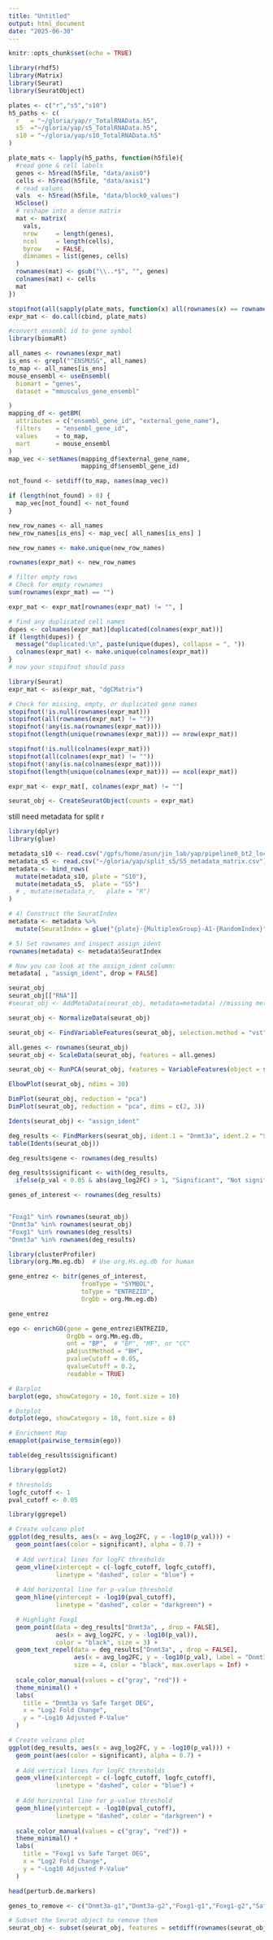 ```yaml
---
title: "Untitled"
output: html_document
date: "2025-06-30"
---
```


```r
knitr::opts_chunk$set(echo = TRUE)
```


```r
library(rhdf5)
library(Matrix)
library(Seurat)
library(SeuratObject)

```


```r
plates <- c("r","s5","s10")
h5_paths <- c(
  r   = "~/gloria/yap/r_TotalRNAData.h5",
  s5  ="~/gloria/yap/s5_TotalRNAData.h5",
  s10 = "~/gloria/yap/s10_TotalRNAData.h5"
)

plate_mats <- lapply(h5_paths, function(h5file){
  #read gene & cell labels
  genes <- h5read(h5file, "data/axis0")
  cells <- h5read(h5file, "data/axis1")
  # read values
  vals  <- h5read(h5file, "data/block0_values")
  H5close()
  # reshape into a dense matrix
  mat <- matrix(
    vals,
    nrow     = length(genes),
    ncol     = length(cells),
    byrow    = FALSE,
    dimnames = list(genes, cells)
  )
  rownames(mat) <- gsub("\\..*$", "", genes)
  colnames(mat) <- cells
  mat
})

stopifnot(all(sapply(plate_mats, function(x) all(rownames(x) == rownames(plate_mats[[1]])))))
expr_mat <- do.call(cbind, plate_mats)

```


```r
#convert ensembl id to gene symbol
library(biomaRt)

all_names <- rownames(expr_mat)
is_ens <- grepl("^ENSMUSG", all_names)
to_map <- all_names[is_ens]
mouse_ensembl <- useEnsembl(
  biomart = "genes", 
  dataset = "mmusculus_gene_ensembl"

)
mapping_df <- getBM(
  attributes = c("ensembl_gene_id", "external_gene_name"),
  filters    = "ensembl_gene_id",
  values     = to_map,
  mart       = mouse_ensembl
)
map_vec <- setNames(mapping_df$external_gene_name,
                    mapping_df$ensembl_gene_id)

not_found <- setdiff(to_map, names(map_vec))

if (length(not_found) > 0) {
  map_vec[not_found] <- not_found
}

new_row_names <- all_names
new_row_names[is_ens] <- map_vec[ all_names[is_ens] ]

new_row_names <- make.unique(new_row_names)

rownames(expr_mat) <- new_row_names

```

```r
# filter empty rows
# Check for empty rownames
sum(rownames(expr_mat) == "")

expr_mat <- expr_mat[rownames(expr_mat) != "", ]

```

```r
# find any duplicated cell names
dupes <- colnames(expr_mat)[duplicated(colnames(expr_mat))]
if (length(dupes)) {
  message("duplicated:\n", paste(unique(dupes), collapse = ", "))
  colnames(expr_mat) <- make.unique(colnames(expr_mat))
}
# now your stopifnot should pass

```


```r
library(Seurat)
expr_mat <- as(expr_mat, "dgCMatrix")

# Check for missing, empty, or duplicated gene names
stopifnot(!is.null(rownames(expr_mat)))
stopifnot(all(rownames(expr_mat) != ""))
stopifnot(!any(is.na(rownames(expr_mat))))
stopifnot(length(unique(rownames(expr_mat))) == nrow(expr_mat))

stopifnot(!is.null(colnames(expr_mat)))
stopifnot(all(colnames(expr_mat) != ""))
stopifnot(!any(is.na(colnames(expr_mat))))
stopifnot(length(unique(colnames(expr_mat))) == ncol(expr_mat))

expr_mat <- expr_mat[, colnames(expr_mat) != ""]

seurat_obj <- CreateSeuratObject(counts = expr_mat)

```



############################### still need metadata for split r #################################################
```r
library(dplyr)
library(glue)

metadata_s10 <- read.csv("/gpfs/home/asun/jin_lab/yap/pipeline0_bt2_local_alignment/split_s10/S10_metadata_matrix.csv")
metadata_s5 <- read.csv("~/gloria/yap/split_s5/S5_metadata_matrix.csv")
metadata <- bind_rows(
  mutate(metadata_s10, plate = "S10"),
  mutate(metadata_s5,  plate = "S5")
  # , mutate(metadata_r,   plate = "R")
)

# 4) Construct the SeuratIndex
metadata <- metadata %>%
  mutate(SeuratIndex = glue("{plate}-{MultiplexGroup}-A1-{RandomIndex}"))

# 5) Set rownames and inspect assign_ident
rownames(metadata) <- metadata$SeuratIndex

# Now you can look at the assign_ident column:
metadata[ , "assign_ident", drop = FALSE]
```
```r
seurat_obj
seurat_obj[["RNA"]]
#seurat_obj <- AddMetaData(seurat_obj, metadata=metadata) //missing metadata data for split_r

seurat_obj <- NormalizeData(seurat_obj)

seurat_obj <- FindVariableFeatures(seurat_obj, selection.method = "vst", nfeatures = 2000)

all.genes <- rownames(seurat_obj)
seurat_obj <- ScaleData(seurat_obj, features = all.genes)

seurat_obj <- RunPCA(seurat_obj, features = VariableFeatures(object = seurat_obj))

ElbowPlot(seurat_obj, ndims = 30)

DimPlot(seurat_obj, reduction = "pca")
DimPlot(seurat_obj, reduction = "pca", dims = c(2, 3))

Idents(seurat_obj) <- "assign_ident"

deg_results <- FindMarkers(seurat_obj, ident.1 = "Dnmt3a", ident.2 = "Safe")
table(Idents(seurat_obj))

deg_results$gene <- rownames(deg_results)

deg_results$significant <- with(deg_results, 
  ifelse(p_val < 0.05 & abs(avg_log2FC) > 1, "Significant", "Not significant"))

genes_of_interest <- rownames(deg_results)


"Foxg1" %in% rownames(seurat_obj)
"Dnmt3a" %in% rownames(seurat_obj)
"Foxg1" %in% rownames(deg_results)
"Dnmt3a" %in% rownames(deg_results)

library(clusterProfiler)
library(org.Mm.eg.db)  # Use org.Hs.eg.db for human

gene_entrez <- bitr(genes_of_interest, 
                    fromType = "SYMBOL", 
                    toType = "ENTREZID", 
                    OrgDb = org.Mm.eg.db)

gene_entrez

ego <- enrichGO(gene = gene_entrez$ENTREZID,
                OrgDb = org.Mm.eg.db,
                ont = "BP",  # "BP", "MF", or "CC"
                pAdjustMethod = "BH",
                pvalueCutoff = 0.05,
                qvalueCutoff = 0.2,
                readable = TRUE)

# Barplot
barplot(ego, showCategory = 10, font.size = 10)

# Dotplot
dotplot(ego, showCategory = 10, font.size = 8)

# Enrichment Map
emapplot(pairwise_termsim(ego))

table(deg_results$significant)

library(ggplot2)

# thresholds
logfc_cutoff <- 1
pval_cutoff <- 0.05

library(ggrepel)

# Create volcano plot
ggplot(deg_results, aes(x = avg_log2FC, y = -log10(p_val))) +
  geom_point(aes(color = significant), alpha = 0.7) +
  
  # Add vertical lines for logFC thresholds
  geom_vline(xintercept = c(-logfc_cutoff, logfc_cutoff), 
             linetype = "dashed", color = "blue") +
  
  # Add horizontal line for p-value threshold
  geom_hline(yintercept = -log10(pval_cutoff), 
             linetype = "dashed", color = "darkgreen") +

  # Highlight Foxg1
  geom_point(data = deg_results["Dnmt3a", , drop = FALSE],
             aes(x = avg_log2FC, y = -log10(p_val)),
             color = "black", size = 3) +
  geom_text_repel(data = deg_results["Dnmt3a", , drop = FALSE],
                  aes(x = avg_log2FC, y = -log10(p_val), label = "Dnmt3a"),
                  size = 4, color = "black", max.overlaps = Inf) +
  
  scale_color_manual(values = c("gray", "red")) +
  theme_minimal() +
  labs(
    title = "Dnmt3a vs Safe Target DEG",
    x = "Log2 Fold Change",
    y = "-Log10 Adjusted P-Value"
  )

# Create volcano plot
ggplot(deg_results, aes(x = avg_log2FC, y = -log10(p_val))) +
  geom_point(aes(color = significant), alpha = 0.7) +
  
  # Add vertical lines for logFC thresholds
  geom_vline(xintercept = c(-logfc_cutoff, logfc_cutoff), 
             linetype = "dashed", color = "blue") +
  
  # Add horizontal line for p-value threshold
  geom_hline(yintercept = -log10(pval_cutoff), 
             linetype = "dashed", color = "darkgreen") +
  
  scale_color_manual(values = c("gray", "red")) +
  theme_minimal() +
  labs(
    title = "Foxg1 vs Safe Target DEG",
    x = "Log2 Fold Change",
    y = "-Log10 Adjusted P-Value"
  )

head(perturb.de.markers)

genes_to_remove <- c("Dnmt3a-g1","Dnmt3a-g2","Foxg1-g1","Foxg1-g2","Safe-g1","Safe-g2")  # replace with your gene names

# Subset the Seurat object to remove them
seurat_obj <- subset(seurat_obj, features = setdiff(rownames(seurat_obj), genes_to_remove))
```

